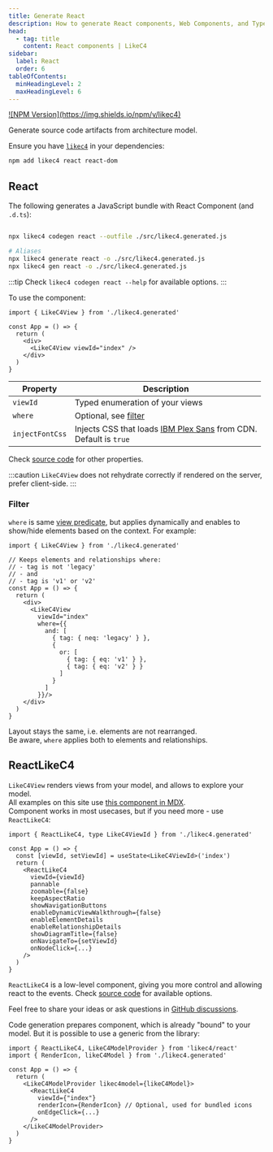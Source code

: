 ```yaml
---
title: Generate React
description: How to generate React components, Web Components, and TypeScript models from the LikeC4 DSL.
head:
  - tag: title
    content: React components | LikeC4
sidebar:
  label: React
  order: 6
tableOfContents:
  minHeadingLevel: 2
  maxHeadingLevel: 6    
---
```



<p>
<a href="https://www.npmjs.com/package/likec4" target="_blank">![NPM Version](https://img.shields.io/npm/v/likec4)</a>
</p>

Generate source code artifacts from architecture model.

Ensure you have [`likec4`](https://www.npmjs.com/package/likec4) in your dependencies:

```sh
npm add likec4 react react-dom
```

## React

The following generates a JavaScript bundle with React Component (and `.d.ts`):

```sh

npx likec4 codegen react --outfile ./src/likec4.generated.js

# Aliases
npx likec4 generate react -o ./src/likec4.generated.js
npx likec4 gen react -o ./src/likec4.generated.js

```

:::tip
Check `likec4 codegen react --help` for available options.
:::

To use the component:

```tsx
import { LikeC4View } from './likec4.generated'

const App = () => {
  return (
    <div>
      <LikeC4View viewId="index" />
    </div>
  )
}
```

| Property            | Description                                                                                         |
| -----------------   | --------------------------------------------------------------------------------------------------- |
| `viewId`            | Typed enumeration of your views                                                                     |
| `where`             | Optional, see [filter](#filter) |
| `injectFontCss`     | Injects CSS that loads <a href='https://fontsource.org/fonts/ibm-plex-sans' target='_blank'>IBM Plex Sans</a> from CDN.<br/>Default is `true` |

Check <a href="https://github.com/likec4/likec4/blob/main/packages/likec4/app/react/components/LikeC4View.props.ts#L5#L18" target="_blank">source code</a> for other properties.

:::caution
`LikeC4View` does not rehydrate correctly if rendered on the server, prefer client-side.
:::

### Filter

`where` is same [view predicate](/dsl/views#filter), but applies dynamically and enables to show/hide elements based on the context. For example:

```tsx
import { LikeC4View } from './likec4.generated'

// Keeps elements and relationships where:
// - tag is not 'legacy'
// - and 
// - tag is 'v1' or 'v2'
const App = () => {
  return (
    <div>
      <LikeC4View
        viewId="index"
        where={{
          and: [
            { tag: { neq: 'legacy' } },
            { 
              or: [
                { tag: { eq: 'v1' } },
                { tag: { eq: 'v2' } }
              ] 
            }
          ]
        }}/>
    </div>
  )
}
```

Layout stays the same, i.e. elements are not rearranged.  
Be aware, `where` applies both to elements and relationships.

## ReactLikeC4

`LikeC4View` renders views from your model, and allows to explore your model.  
All examples on this site use [this component in MDX](https://github.com/likec4/likec4/blob/9e638f37d74b2a0133660dcc213143b1172304a1/apps/docs/src/components/dynamic-view/DynamicLikeC4View.astro#L9-L14).  
Component works in most usecases, but if you need more - use `ReactLikeC4`:

```tsx
import { ReactLikeC4, type LikeC4ViewId } from './likec4.generated'

const App = () => {
  const [viewId, setViewId] = useState<LikeC4ViewId>('index')
  return (
    <ReactLikeC4
      viewId={viewId}
      pannable
      zoomable={false} 
      keepAspectRatio
      showNavigationButtons
      enableDynamicViewWalkthrough={false}
      enableElementDetails
      enableRelationshipDetails
      showDiagramTitle={false}
      onNavigateTo={setViewId}
      onNodeClick={...}
    />
  )
}
```

`ReactLikeC4` is a low-level component, giving you more control and allowing react to the events. 
Check <a href="https://github.com/likec4/likec4/blob/main/packages/diagram/src/LikeC4Diagram.props.ts#L61" target="_blank">source code</a> for available options.

Feel free to share your ideas or ask questions in <a href="https://github.com/likec4/likec4/discussions/" target='_blank'>GitHub discussions</a>.

<Aside type='tip' title="Generic version" >
Code generation prepares component, which is already "bound" to your model.  
But it is possible to use a generic from the library:

```tsx
import { ReactLikeC4, LikeC4ModelProvider } from 'likec4/react'
import { RenderIcon, likeC4Model } from './likec4.generated'

const App = () => {
  return (
    <LikeC4ModelProvider likec4model={likeC4Model}>
      <ReactLikeC4
        viewId={"index"}
        renderIcon={RenderIcon} // Optional, used for bundled icons
        onEdgeClick={...}
      />
    </LikeC4ModelProvider>
  )
}
```

</Aside>

